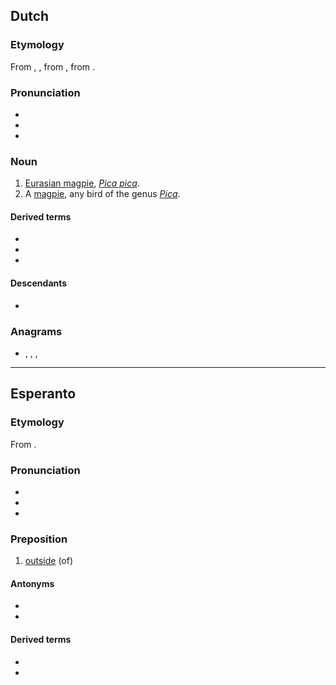==Dutch==

===Etymology===
From {{inh|nl|dum|egestre}}, {{m|nl|exter}}, from {{inh|nl|odt|*agastra}}, from {{inh|nl|gem-pro|*agalistrijǭ}}.

===Pronunciation===
* {{IPA|nl|/ˈɛk.stər/}}
* {{audio|nl|Nl-ekster.ogg|audio}}
* {{hyphenation|nl|ek|ster}}

===Noun===
{{nl-noun|m|-s|ekstertje}}

# [[Eurasian magpie]], ''[[Pica pica]]''.
# A [[magpie]], any bird of the genus ''[[Pica]]''.

====Derived terms====
* {{l|nl|eksternest}}
* {{l|nl|eksteroog}}
* {{l|nl|scholekster}}

====Descendants====
* {{desc|af|ekster}}

===Anagrams===
* {{l|nl|kreest}}, {{l|nl|sterke}}, {{l|nl|streek}}, {{l|nl|streke}}

{{topics|nl|Corvids}}

----

==Esperanto==

===Etymology===

From {{der|eo|la|extra}}.

===Pronunciation===

* {{audio|eo|Eo-ekster.ogg|Audio}}
* {{IPA|eo|/ˈekster/}}
* {{hyphenation|eo|ek|ster}}

===Preposition===
{{head|eo|preposition}}

# [[outside]] (of)

====Antonyms====
* {{l|eo|ene}}
* {{l|eo|malekster}}

====Derived terms====
* {{l|eo|ekstere}}
* {{l|eo|eksterlando}}

{{eo BRO|1}}